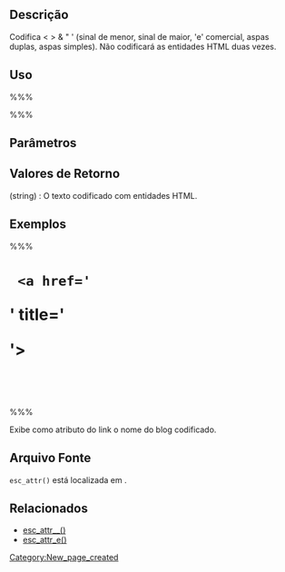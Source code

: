== Descrição ==
Codifica < > & " ' (sinal de menor, sinal de maior, 'e' comercial, aspas duplas, aspas simples). Não codificará as entidades HTML duas vezes.

== Uso ==
%%%<?php esc_attr( $texto ) ?>%%%

== Parâmetros ==
{{Parameter|$texto|string|O texto a ser codificado.}}

== Valores de Retorno ==
; (string) : O texto codificado com entidades HTML.

== Exemplos ==
%%%<h1>
  <a href='<?php bloginfo( 'url' ); ?>' title='<?php esc_attr( bloginfo( 'name' ) ); ?>'>
    <?php bloginfo( 'name' ); ?>
  </a>
</h1>%%%

Exibe como atributo do link o nome do blog codificado.

== Arquivo Fonte ==
<tt>esc_attr()</tt> está localizada em {{Trac|wp-includes/formatting.php}}.

== Relacionados ==
* [[Function Reference/esc_attr_e|esc_attr__()]]
* [[Function Reference/esc_attr_e|esc_attr_e()]]

{{Tag Footer}}

[[Category:New_page_created]]
